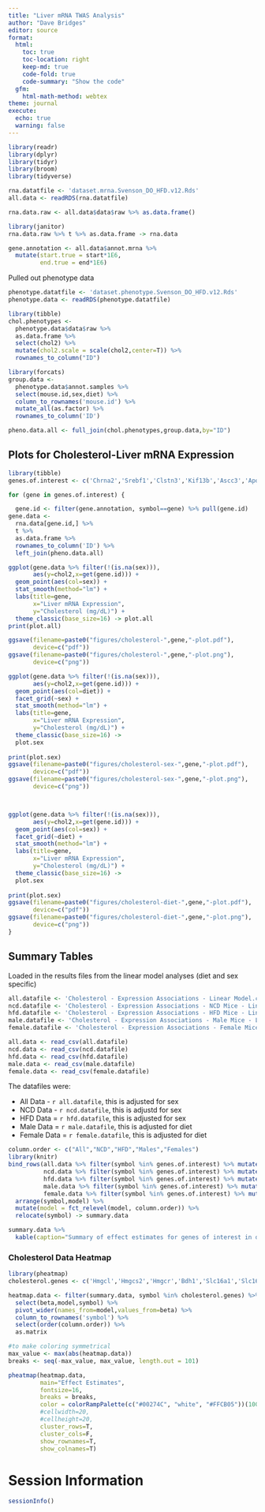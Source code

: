 ```yaml
---
title: "Liver mRNA TWAS Analysis"
author: "Dave Bridges"
editor: source
format: 
  html:
    toc: true
    toc-location: right
    keep-md: true
    code-fold: true
    code-summary: "Show the code"
  gfm:
    html-math-method: webtex
theme: journal
execute:
  echo: true
  warning: false
---
```


```r
library(readr)
library(dplyr)
library(tidyr)
library(broom)
library(tidyverse)

rna.datatfile <- 'dataset.mrna.Svenson_DO_HFD.v12.Rds'
all.data <- readRDS(rna.datatfile)

rna.data.raw <- all.data$data$raw %>% as.data.frame()

library(janitor)
rna.data.raw %>% t %>% as.data.frame -> rna.data

gene.annotation <- all.data$annot.mrna %>%
  mutate(start.true = start*1E6,
         end.true = end*1E6)
```

Pulled out phenotype data

```r
phenotype.datatfile <- 'dataset.phenotype.Svenson_DO_HFD.v12.Rds'
phenotype.data <- readRDS(phenotype.datatfile)

library(tibble)
chol.phenotypes <- 
  phenotype.data$data$raw %>% 
  as.data.frame %>%
  select(chol2) %>%
  mutate(chol2.scale = scale(chol2,center=T)) %>%
  rownames_to_column("ID")

library(forcats)
group.data <- 
  phenotype.data$annot.samples %>%
  select(mouse.id,sex,diet) %>% 
  column_to_rownames('mouse.id') %>% 
  mutate_all(as.factor) %>%
  rownames_to_column('ID')

pheno.data.all <- full_join(chol.phenotypes,group.data,by="ID")
```

## Plots for Cholesterol-Liver mRNA Expression

```r
library(tibble)
genes.of.interest <- c('Chrna2','Srebf1','Clstn3','Kif13b','Ascc3','Apoa1','Apoa2','Lpin1','Cdkal1','Bdh1', 'Hmgcs2', 'Hmgcl','Hmgcr','Apoa2','Hnf1a','Mmab','Ldlr','Slc16a1','Slc16a6','Slc16a7','Mvk','Cyp7a1','Cyp27a1','Cyp7b1') #error with Slc16a3/8

for (gene in genes.of.interest) {

  gene.id <- filter(gene.annotation, symbol==gene) %>% pull(gene.id)
gene.data <- 
  rna.data[gene.id,] %>% 
  t %>% 
  as.data.frame %>% 
  rownames_to_column('ID') %>% 
  left_join(pheno.data.all)

ggplot(gene.data %>% filter(!(is.na(sex))),
       aes(y=chol2,x=get(gene.id))) +
  geom_point(aes(col=sex)) +
  stat_smooth(method="lm") +
  labs(title=gene,
       x="Liver mRNA Expression",
       y="Cholesterol (mg/dL)") +
  theme_classic(base_size=16) -> plot.all
print(plot.all)

ggsave(filename=paste0("figures/cholesterol-",gene,"-plot.pdf"),
       device=c("pdf"))
ggsave(filename=paste0("figures/cholesterol-",gene,"-plot.png"),
       device=c("png"))

ggplot(gene.data %>% filter(!(is.na(sex))),
       aes(y=chol2,x=get(gene.id))) +
  geom_point(aes(col=diet)) +
  facet_grid(~sex) +
  stat_smooth(method="lm") +
  labs(title=gene,
       x="Liver mRNA Expression",
       y="Cholesterol (mg/dL)") +
  theme_classic(base_size=16) ->
  plot.sex
  
print(plot.sex)
ggsave(filename=paste0("figures/cholesterol-sex-",gene,"-plot.pdf"),
       device=c("pdf"))
ggsave(filename=paste0("figures/cholesterol-sex-",gene,"-plot.png"),
       device=c("png"))



ggplot(gene.data %>% filter(!(is.na(sex))),
       aes(y=chol2,x=get(gene.id))) +
  geom_point(aes(col=sex)) +
  facet_grid(~diet) +
  stat_smooth(method="lm") +
  labs(title=gene,
       x="Liver mRNA Expression",
       y="Cholesterol (mg/dL)") +
  theme_classic(base_size=16) ->
  plot.sex
  
print(plot.sex)
ggsave(filename=paste0("figures/cholesterol-diet-",gene,"-plot.pdf"),
       device=c("pdf"))
ggsave(filename=paste0("figures/cholesterol-diet-",gene,"-plot.png"),
       device=c("png"))
}
```

## Summary Tables

Loaded in the results files from the linear model analyses (diet and sex specific)

```r
all.datafile <- 'Cholesterol - Expression Associations - Linear Model.csv'
ncd.datafile <- 'Cholesterol - Expression Associations - NCD Mice - Linear Model.csv'
hfd.datafile <- 'Cholesterol - Expression Associations - HFD Mice - Linear Model.csv'
male.datafile <- 'Cholesterol - Expression Associations - Male Mice - Linear Model.csv'
female.datafile <- 'Cholesterol - Expression Associations - Female Mice - Linear Model.csv'

all.data <- read_csv(all.datafile)
ncd.data <- read_csv(ncd.datafile)
hfd.data <- read_csv(hfd.datafile)
male.data <- read_csv(male.datafile)
female.data <- read_csv(female.datafile)
```

The datafiles were:

* All Data - `r all.datafile`, this is adjusted for sex
* NCD Data - `r ncd.datafile`, this is adjustd for sex
* HFD Data = `r hfd.datafile`, this is adjusted for sex
* Male Data = `r male.datafile`, this is adjusted for diet
* Female Data = `r female.datafile`, this is adjusted for diet

```r
column.order <- c("All","NCD","HFD","Males","Females") 
library(knitr)
bind_rows(all.data %>% filter(symbol %in% genes.of.interest) %>% mutate(model="All"),
          ncd.data %>% filter(symbol %in% genes.of.interest) %>% mutate(model="NCD"),
          hfd.data %>% filter(symbol %in% genes.of.interest) %>% mutate(model="HFD"),
          male.data %>% filter(symbol %in% genes.of.interest) %>% mutate(model="Males"),
          female.data %>% filter(symbol %in% genes.of.interest) %>% mutate(model="Females")) %>%
  arrange(symbol,model) %>%
  mutate(model = fct_relevel(model, column.order)) %>%
  relocate(symbol) -> summary.data

summary.data %>%
  kable(caption="Summary of effect estimates for genes of interest in different models.")
```

### Cholesterol Data Heatmap

```r
library(pheatmap)
cholesterol.genes <- c('Hmgcl','Hmgcs2','Hmgcr','Bdh1','Slc16a1','Slc16a3','Slc16a6','Slc16a7','Slc16a8','Ldlr','Mvk','Cyp7a1','Cyp7b1','Cyp27a1')

heatmap.data <- filter(summary.data, symbol %in% cholesterol.genes) %>%
  select(beta,model,symbol) %>% 
  pivot_wider(names_from=model,values_from=beta) %>%
  column_to_rownames('symbol') %>%
  select(order(column.order)) %>%
  as.matrix

#to make coloring symmetrical
max_value <- max(abs(heatmap.data))
breaks <- seq(-max_value, max_value, length.out = 101)

pheatmap(heatmap.data,
         main="Effect Estimates",
         fontsize=16,
         breaks = breaks,
         color = colorRampPalette(c("#00274C", "white", "#FFCB05"))(100),
         #cellwidth=20,
         #cellheight=20,
         cluster_rows=T,
         cluster_cols=F,
         show_rownames=T,
         show_colnames=T)
```

# Session Information

```r
sessionInfo()
```
